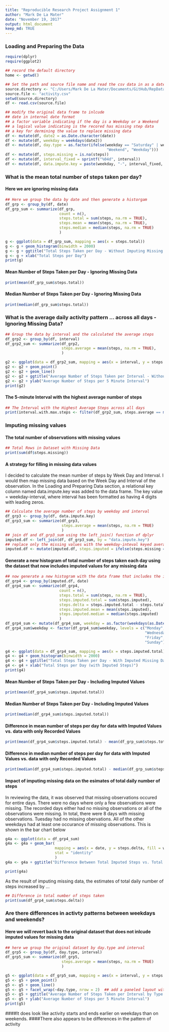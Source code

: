 ```yaml
---
title: "Reproducible Research Project Assignment 1"
author: "Mark De La Mater"
date: "November 19, 2017"
output: html_document
keep_md: TRUE
---
```


### Loading and Preparing the Data
```r
require(dplyr)
require(ggplot2)

## record the default directory
home <- getwd()

## Set the path and source file name and read the csv data in as a date frame
source.directory <- "C:/Users/Mark De La Mater/Documents/GitHub/RepData_PeerAssessment1"
source.file <- "activity.csv"
setwd(source.directory)
df <- read.csv(source.file)

## modify the original data frame to inlcude
## date in internal date format
## a factor variable indicating if the day is a Weekday or a Weekend
## a logical value indicating is the recored has missing step data
## a key for dermining the value to replace missing data
df <- mutate(df, date2 = as.Date.character(date)) 
df <- mutate(df, weekday = weekdays(date2))
df <- mutate(df, day.type = as.factor(ifelse(weekday == "Saturday" | weekday == "Sunday", 
                                             "Weekend", "Weekday")))
df <- mutate(df, steps.missing = is.na(steps))
df <- mutate(df, interval_fixed = sprintf("%04d", interval))
df <- mutate(df, data.impute.key = paste(weekday, "-", interval_fixed, sep = ""))
```
### What is the mean total number of steps taken per day?
#### Here we are ignoring missing data
```r
## Here we group the data by date and then generate a historgam
df_grp <- group_by(df, date)
df_grp_sum <- summarize(df_grp,
                        count = n(),
                        steps.total = sum(steps, na.rm = TRUE),
                        steps.mean = mean(steps, na.rm = TRUE),
                        steps.median = median(steps, na.rm = TRUE)
                        )

g <- ggplot(data = df_grp_sum, mapping = aes(x = steps.total))
g <- g + geom_histogram(binwidth = 2000)
g <- g + ggtitle("Total Steps Taken per Day - Without Imputing Missing Values")
g <- g + xlab("Total Steps per Day")
print(g)

```

#### Mean Number of Steps Taken per Day - Ignoring Missing Data
```r
print(mean(df_grp_sum$steps.total))
```

#### Median Number of Steps Taken per Day - Ignoring Missing Data
```r
print(median(df_grp_sum$steps.total))
```

### What is the average daily activity pattern ... across all days - Ignoring Missing Data?
```r
## Group the data by interval and the calculated the average steps
df_grp2 <- group_by(df, interval)
df_grp2_sum <- summarize(df_grp2,
                         steps.average = mean(steps, na.rm = TRUE),
                         )

g2 <- ggplot(data = df_grp2_sum, mapping = aes(x = interval, y = steps.average))
g2 <- g2 + geom_point()
g2 <- g2 + geom_line()
g2 <- g2 + ggtitle("Average Number of Steps Taken per Interval - Without Imputing Missing Values")
g2 <- g2 + ylab("Average Number of Steps per 5 Minute Interval")
print(g2)
```


#### The 5-minute Interval with the highest average number of steps
```r
## The Interval with the Highest Average Steps across all days
print(interval.with.max.steps <- filter(df_grp2_sum, steps.average == max(steps.average))$interval)
```

### Imputing missing values

#### The total number of observations with missing values
```r
## Total Rows in Dataset with Missing Data
print(sum(df$steps.missing))
```

#### A strategy for filling in missing data values

I decided to calculate the mean number of steps by Week Day and Interval.  I would then map missing data based on the Week Day and Interval of the observation.  In the Loading and Preparing Data section, a relational key column named data.impute.key was added to the data frame.  The key value = weekday-interval, where interval has been formatted as having 4 digits with leading zeros.

```r
## Calculate the average number of steps by weekday and interval
df_grp3 <- group_by(df, data.impute.key)
df_grp3_sum <- summarize(df_grp3,
                         steps.average = mean(steps, na.rm = TRUE)
                         )
## join df and df_grp3_sum using the left_join() function of dplyr
imputed.df <- left_join(df, df_grp3_sum, by = "data.impute.key")
## replace only the missing values with the weekday-inteval keyed averages.
imputed.df <- mutate(imputed.df, steps.imputed = ifelse(steps.missing == TRUE, steps.average, steps))
```

#### Generate a new histogram of total number of steps taken each day using the dataset that now includes imputed values for any missing data
```r
## now generate a new histogram with the data frame that includes the imputed values
df_grp4 <- group_by(imputed.df, date)
df_grp4_sum <- summarize(df_grp4,
                        count = n(),
                        steps.total = sum(steps, na.rm = TRUE),
                        steps.imputed.total = sum(steps.imputed),
                        steps.delta = steps.imputed.total - steps.total,
                        steps.imputed.mean = mean(steps.imputed),
                        steps.imputed.median = median(steps.imputed)
                        )
df_grp4_sum <- mutate(df_grp4_sum, weekday = as.factor(weekdays(as.Date.character(date))))
df_grp4_sum$weekday <- factor(df_grp4_sum$weekday, levels = c("Monday", "Tuesday",
                                                              "Wednesday", "Thursday",
                                                              "Friday", "Saturday", 
                                                              "Sunday"))

g4 <- ggplot(data = df_grp4_sum, mapping = aes(x = steps.imputed.total))
g4 <- g4 + geom_histogram(binwidth = 2000)
g4 <- g4 + ggtitle("Total Steps Taken per Day - With Imputed Missing Data")
g4 <- g4 + xlab("Total Steps per Day (with Imputed Steps)")
print(g4)
```

#### Mean Number of Steps Taken per Day - Including Imputed Values
```r
print(mean(df_grp4_sum$steps.imputed.total))
```

#### Median Number of Steps Taken per Day - Including Imputed Values
```r
print(median(df_grp4_sum$steps.imputed.total))
```

#### Difference in mean number of steps per day for data with Imputed Values vs. data with only Recorded Values
```r
print(mean(df_grp4_sum$steps.imputed.total) - mean(df_grp_sum$steps.total))
```

#### Difference in median number of steps per day for data with Imputed Values vs. data with only Recorded Values
```r
print(median(df_grp4_sum$steps.imputed.total) - median(df_grp_sum$steps.total))
```

#### Impact of imputing missing data on the esimates of total daily number of steps
In reviewing the data, it was observed that missing observations occured for entire days.  There were no days 
where only a few observations were missing.  The recorded days either had no missing observations or all of
the observations were missing.  In total, there were 8 days with missing observations.  Tuesday had no missing
obervations.  All of the other weekdays had at least one occurance of missing observations.
This is shown in the bar chart below

```r
g4a <- ggplot(data = df_grp4_sum)
g4a <- g4a + geom_bar(
                      mapping = aes(x = date, y = steps.delta, fill = weekday),
                      stat = "identity"
                      )  
g4a <- g4a + ggtitle("Difference Between Total Imputed Steps vs. Total Recored Steps by Date")

print(g4a)
```


As the result of imputing missing data, the estimates of total daily number of steps increased by ...
```r
## Difference in total number of steps taken
print(sum(df_grp4_sum$steps.delta))
```

### Are there differences in activty patterns between weekdays and weekends?
#### Here we will revert back to the original dataset that does not inlcude imputed values for missing data

```r
## here we group the original dataset by day.type and interval
df_grp5 <- group_by(df, day.type, interval)
df_grp5_sum <- summarize(df_grp5,
                         steps.average = mean(steps, na.rm = TRUE)
                         )

g5 <- ggplot(data = df_grp5_sum, mapping = aes(x = interval, y = steps.average))
g5 <- g5 + geom_point()
g5 <- g5 + geom_line()
g5 <- g5 + facet_wrap(~day.type, nrow = 2)  ## add a paneled layout with separate panels for Weekday and Weekend
g5 <- g5 + ggtitle("Average Number of Steps Taken per Interval by Type of Day \n Without Imputing Missing Values")
g5 <- g5 + ylab("Average Number of Steps per 5 Minute Interval")
print(g5)
```


####It does look like activity starts and ends earlier on weekdays than on weekends.
####There also appears to be differences in the pattern of activity








